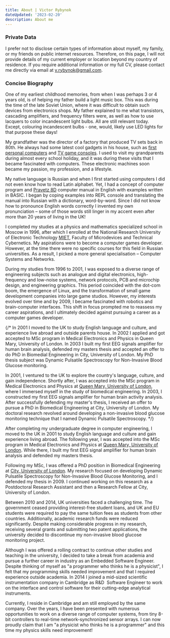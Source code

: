 ```yaml
---
title: About | Victor Rybynok
dateUpdated: '2023-02-20'
description: About me
---
```


### Private Data

I prefer not to disclose certain types of information about myself, my family,
or my friends on public internet resources. Therefore, on this page, I will not
provide details of my current employer or location beyond my country of
residence. If you require additional information or my full CV, please contact
me directly via email at v.rybynok@gmail.com.

### Concise Biography

One of my earliest childhood memories, from when I was perhaps 3 or 4 years old,
is of helping my father build a light music box. This was during the time of the
late Soviet Union, where it was difficult to obtain such devices from
electronics shops. My father explained to me what transistors, cascading
amplifiers, and frequency filters were, as well as how to use lacquers to color
incandescent light bulbs. All are still relevant today. Except, colouring
incandescent bulbs - one, would, likely use LED lights for that purpose these
days!

My grandfather was the director of a factory that produced TV sets back in 80th.
He always had some latest cool gadgets in his house, such as
[first personal computers](https://en.wikipedia.org/wiki/Pravetz_computers) and
[TV game consoles](https://ru.wikibooks.org/wiki/Советские_телевизионные_игровые_приставки/Фабричные_телеигры).
I used to visit my grandparents during almost every school holiday, and it was
during these visits that I became fascinated with computers. These electronic
machines soon became my passion, my profession, and a lifestyle.

My native language is Russian and when I first started using computers I did not
even know how to read Latin alphabet. Yet, I had a concept of computer program
and [Pravetz&nbsp;8D](https://en.wikipedia.org/wiki/Oric#Clones) computer manual in
English with examples written in BASIC. I began by coping examples into REPL
console and translating the manual into Russian with a dictionary, word-by-word.
Since I did not know how to pronounce English words correctly I invented my own
pronunciation&nbsp;– some of those words still linger in my accent even after
more than 20 years of living in the UK!

I completed my studies at a physics and mathematics specialized school in Moscow
in 1996, after which I enrolled at the National Research University of
Electronic Technology [MIET](https://eng.miet.ru/), Faculty of Microdevices and
Technical Cybernetics. My aspirations were to become a computer games developer.
However, at the time there were no specific courses for this field in Russian
universities. As a result, I picked a more general specialisation&nbsp;–
Computer Systems and Networks.

During my studies from 1996 to 2001, I was exposed to a diverse range of
engineering subjects such as analogue and digital electronics, high-frequency
and low-noise systems, network protocols, PCB and microchip design, and
engineering graphics. This period coincided with the dot-com boom, the emergence
of Linux, and the transformation of small game development companies into large
game studios. However, my interests evolved over time and by 2009, I became
fascinated with robotics and brain-computer interfaces. This shift in focus
prompted me to reassess my career aspirations, and I ultimately decided against
pursuing a career as a computer games developer.

{/* In 2001 I moved to the UK to study English language and culture, and
experience live abroad and outside parents house. In 2002 I applied and got
accepted to MSc program in Medical Electronics and Physics in Queen Mary,
University of London. In 2003 I built my first EEG signals amplifier for human
brain analysis, defended my masters thesis and accepted an offer to do PhD in
Biomedial Engineering in City, University of London. My PhD thesis subject was
Dynamic Pulsatile Spectroscopy for Non-Invasive Blood Glucose monitoring.

In 2001, I ventured to the UK to explore the country's language, culture, and
gain independence. Shortly after, I was accepted into the MSc program in Medical
Electronics and Physics at [Queen Mary, University of London](https://www.qmul.ac.uk/),
where I immersed myself in the study of biomedical engineering. In 2003, I
constructed my first EEG signals amplifier for human brain activity
analysis. After successfully defending my master's thesis, I received an offer
to pursue a PhD in Biomedical Engineering at City, University of London. My
doctoral research revolved around developing a non-invasive blood glucose
monitoring technique that I named Dynamic Pulsatile Spectroscopy.
*/}

After completing my undergraduate degree in computer engineering, I moved to the
UK in 2001 to study English language and culture and gain experience living
abroad. The following year, I was accepted into the MSc program in Medical
Electronics and Physics at
[Queen Mary, University of London](https://www.qmul.ac.uk/). While there, I
built my first EEG signal amplifier for human brain analysis and defended my
masters thesis.

Following my MSc, I was offered a PhD position in Biomedical Engineering at
[City, University of London](https://www.city.ac.uk/). My research focused on
developing Dynamic Pulsatile Spectroscopy for Non-Invasive Blood Glucose
Monitoring, and I defended my thesis in 2009. I continued working on this
research as a Postdoctoral Research Assistant and then a Research Fellow at
City, University of London.

Between 2010 and 2014, UK universities faced a challenging time. The government
ceased providing interest-free student loans, and UK and EU students were
required to pay the same tuition fees as students from other countries.
Additionally, academic research funds were reduced significantly. Despite making
considerable progress in my research, receiving several grants and submitting
two patent applications, the university decided to discontinue my non-invasive
blood glucose monitoring project.

Although I was offered a rolling contract to continue other studies and teaching
in the university, I decided to take a break from academia and pursue a further
career in industry as an Embedded Software Engineer. Despite thinking of myself
as "a programmer who thinks he is a physicist", I felt that my programming
skills needed improvement and that I required experience outside academia. In
2014 I joined a mid-sized scientific instrumentation company in Cambridge as
R&D&nbsp; Software Engineer to work on the interface and control software for
their cutting-edge analytical instruments.

Currently, I reside in Cambridge and am still employed by the same company. Over
the years, I have been presented with numerous opportunities to work on a
diverse range of computer systems, from tiny 8-bit controllers to real-time
network-synchronized sensor arrays. I can now proudly claim that I am "a
physicist who thinks he is a programmer" and this time my physics skills need
improvement!
